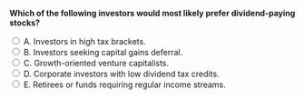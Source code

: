 ::: {.question-block}

<form onsubmit="event.preventDefault(); checkAnswer('module10_mcq_q64')" data-correct-answer="E">
<strong style="display: block;">Which of the following investors would most likely prefer dividend-paying stocks?</strong>

<label><input type="radio" name="module10_mcq_q64" value="A"> A. Investors in high tax brackets.</label><br>
<label><input type="radio" name="module10_mcq_q64" value="B"> B. Investors seeking capital gains deferral.</label><br>
<label><input type="radio" name="module10_mcq_q64" value="C"> C. Growth-oriented venture capitalists.</label><br>
<label><input type="radio" name="module10_mcq_q64" value="D"> D. Corporate investors with low dividend tax credits.</label><br>
<label><input type="radio" name="module10_mcq_q64" value="E"> E. Retirees or funds requiring regular income streams.</label><br>
</form>

<div id="feedback-module10_mcq_q64" class="feedback" data-status="" style="display:none;">
✅ E is correct. Retirees and income-focused investors often prefer dividends for predictable cash flow, forming part of the clientele effect.
</div>

:::
